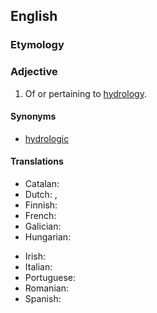 ==English==

===Etymology===
{{suffix|en|hydrologic|al}}

===Adjective===
{{en-adj|-}}

# Of or pertaining to [[hydrology]].

====Synonyms====
* [[hydrologic]]

====Translations====
{{trans-top|pertaining to hydrology}}
* Catalan: {{t|ca|hidrològic}}
* Dutch: {{t|nl|hydrologisch}}, {{t|nl|waterkundig}}
* Finnish: {{t+|fi|hydrologinen}}
* French: {{t+|fr|hydrologique}}
* Galician: {{t|gl|hidrolóxico}}
* Hungarian: {{t|hu|víztani}}
{{trans-mid}}
* Irish: {{t|ga|hidreolaíoch}}
* Italian: {{t+|it|idrologico}}
* Portuguese: {{t|pt|hidrológico}}
* Romanian: {{t+|ro|hidrologic}}
* Spanish: {{t|es|hidrológico}}
{{trans-bottom}}